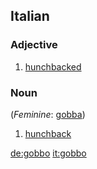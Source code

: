 ==Italian==

===Adjective===
{{it-adj|gobb}}

# [[hunchbacked]]

===Noun===
{{it-noun|gobb|m|o|i}} (''Feminine'': [[gobba]])

# [[hunchback]]

[[de:gobbo]]
[[it:gobbo]]
